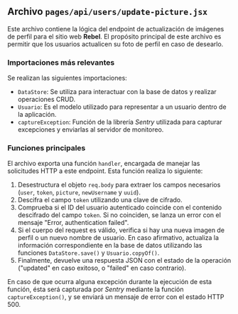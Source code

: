 

## Archivo `pages/api/users/update-picture.jsx`

Este archivo contiene la lógica del endpoint de actualización de imágenes de perfil para el sitio web **Rebel**. El propósito principal de este archivo es permitir que los usuarios actualicen su foto de perfil en caso de desearlo. 

### Importaciones más relevantes

Se realizan las siguientes importaciones:
- `DataStore`: Se utiliza para interactuar con la base de datos y realizar operaciones CRUD.
- `Usuario`: Es el modelo utilizado para representar a un usuario dentro de la aplicación.
- `captureException`: Función de la librería *Sentry* utilizada para capturar excepciones y enviarlas al servidor de monitoreo.

### Funciones principales

El archivo exporta una función `handler`, encargada de manejar las solicitudes HTTP a este endpoint. Esta función realiza lo siguiente:

1. Desestructura el objeto `req.body` para extraer los campos necesarios (`user`, `token`, `picture`, `newUsername` y `uuid`).
2. Descifra el campo `token` utilizando una clave de cifrado.
3. Comprueba si el ID del usuario autenticado coincide con el contenido descifrado del campo `token`. Si no coinciden, se lanza un error con el mensaje "Error, authentication failed".
4. Si el cuerpo del request es válido, verifica si hay una nueva imagen de perfil o un nuevo nombre de usuario. En caso afirmativo, actualiza la información correspondiente en la base de datos utilizando las funciones `DataStore.save()` y `Usuario.copyOf()`.
5. Finalmente, devuelve una respuesta JSON con el estado de la operación ("updated" en caso exitoso, o "failed" en caso contrario).

En caso de que ocurra alguna excepción durante la ejecución de esta función, ésta será capturada por *Sentry* mediante la función `captureException()`, y se enviará un mensaje de error con el estado HTTP 500.